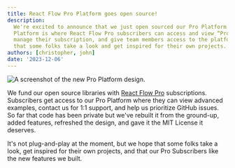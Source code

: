 ```yaml
---
title: React Flow Pro Platform goes open source!
description:
  We're excited to announce that we just open sourced our Pro Platform! The Pro
  Platform is where React Flow Pro subscribers can access and view “Pro Examples,”
  manage their subscription, and give team members access to the platform. We hope
  that some folks take a look and get inspired for their own projects.
authors: [christopher, john]
date: '2023-12-06'
---
```



<Image
  src="/img/whats-new/pro-platform-open-source.png"
  alt="A screenshot of the new Pro Platform design."
/>

We fund our open source libraries with [React Flow Pro](/pro)
subscriptions. Subscribers get access to our Pro Platform where they can view
advanced examples, contact us for 1:1 support, and help us prioritize GitHub
issues. So far that code has been private but we've rebuilt it from the ground-up,
added features, refreshed the design, and gave it the MIT License it deserves.

It's not plug-and-play at the moment, but we hope that some folks take a look,
get inspired for their own projects, and that our Pro Subscribers like the new
features we built.
